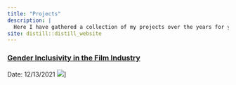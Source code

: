 ```yaml
---
title: "Projects"
description: |
  Here I have gathered a collection of my projects over the years for your review. See how I have grown over time and how I continue to apply the skills I have learned in my everyday work! 
site: distill::distill_website
---
```


### [Gender Inclusivity in the Film Industry](Film_Project/MovieAnalysis2.html)
Date: 12/13/2021
![](Film_Blog_img.PNG)]

